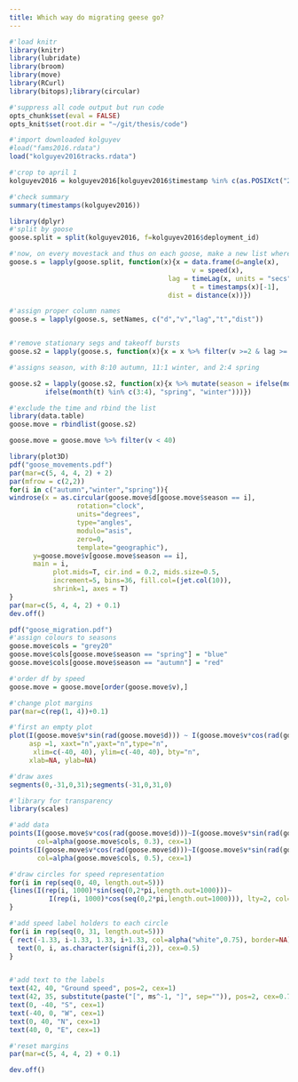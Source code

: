 ```yaml
---
title: Which way do migrating geese go?
---
```

```r
#'load knitr
library(knitr)
library(lubridate)
library(broom)
library(move)
library(RCurl)
library(bitops);library(circular)

#'suppress all code output but run code
opts_chunk$set(eval = FALSE)
opts_knit$set(root.dir = "~/git/thesis/code")
```

```r
#'import downloaded kolguyev
#load("fams2016.rdata")
load("kolguyev2016tracks.rdata")
```

```r
#'crop to april 1
kolguyev2016 = kolguyev2016[kolguyev2016$timestamp %in% c(as.POSIXct("2016-09-20"):as.POSIXct("2017-05-01")),]

#'check summary
summary(timestamps(kolguyev2016))
```

```r
library(dplyr)
#'split by goose
goose.split = split(kolguyev2016, f=kolguyev2016$deployment_id)

#'now, on every movestack and thus on each goose, make a new list where each element is a dataframe with the name and the timestamp and the turning angle
goose.s = lapply(goose.split, function(x){x = data.frame(d=angle(x),
                                              v = speed(x),
                                        lag = timeLag(x, units = "secs"),
                                              t = timestamps(x)[-1],
                                        dist = distance(x))})

#'assign proper column names
goose.s = lapply(goose.s, setNames, c("d","v","lag","t","dist"))


#'remove stationary segs and takeoff bursts
goose.s2 = lapply(goose.s, function(x){x = x %>% filter(v >=2 & lag >= 300)})
```

```r
#'assigns season, with 8:10 autumn, 11:1 winter, and 2:4 spring

goose.s2 = lapply(goose.s2, function(x){x %>% mutate(season = ifelse(month(t) %in% c(8:10), "autumn", 
         ifelse(month(t) %in% c(3:4), "spring", "winter")))})

```

```r
#'exclude the time and rbind the list
library(data.table)
goose.move = rbindlist(goose.s2)

goose.move = goose.move %>% filter(v < 40)

```

```r
library(plot3D)
pdf("goose_movements.pdf")
par(mar=c(5, 4, 4, 2) + 2)
par(mfrow = c(2,2))
for(i in c("autumn","winter","spring")){
windrose(x = as.circular(goose.move$d[goose.move$season == i], 
                 rotation="clock", 
                 units="degrees", 
                 type="angles", 
                 modulo="asis", 
                 zero=0, 
                 template="geographic"), 
      y=goose.move$v[goose.move$season == i],
      main = i,
           plot.mids=T, cir.ind = 0.2, mids.size=0.5,
           increment=5, bins=36, fill.col=(jet.col(10)), 
           shrink=1, axes = T)
}
par(mar=c(5, 4, 4, 2) + 0.1)
dev.off()
```

```r
pdf("goose_migration.pdf")
#'assign colours to seasons
goose.move$cols = "grey20"
goose.move$cols[goose.move$season == "spring"] = "blue"
goose.move$cols[goose.move$season == "autumn"] = "red"

#'order df by speed
goose.move = goose.move[order(goose.move$v),]

#'change plot margins
par(mar=c(rep(1, 4))+0.1)

#'first an empty plot
plot(I(goose.move$v*sin(rad(goose.move$d))) ~ I(goose.move$v*cos(rad(goose.move$d))),
     asp =1, xaxt="n",yaxt="n",type="n",
      xlim=c(-40, 40), ylim=c(-40, 40), bty="n",
     xlab=NA, ylab=NA)

#'draw axes
segments(0,-31,0,31);segments(-31,0,31,0)

#'library for transparency
library(scales)

#'add data
points(I(goose.move$v*cos(rad(goose.move$d)))~I(goose.move$v*sin(rad(goose.move$d))), pch=16,
       col=alpha(goose.move$cols, 0.3), cex=1)
points(I(goose.move$v*cos(rad(goose.move$d)))~I(goose.move$v*sin(rad(goose.move$d))),
       col=alpha(goose.move$cols, 0.5), cex=1)

#'draw circles for speed representation
for(i in rep(seq(0, 40, length.out=5)))
{lines(I(rep(i, 1000)*sin(seq(0,2*pi,length.out=1000)))~ 
          I(rep(i, 1000)*cos(seq(0,2*pi,length.out=1000))), lty=2, col="grey")
}

#'add speed label holders to each circle 
for(i in rep(seq(0, 31, length.out=5)))
{ rect(-1.33, i-1.33, 1.33, i+1.33, col=alpha("white",0.75), border=NA)
  text(0, i, as.character(signif(i,2)), cex=0.5)
}


#'add text to the labels
text(42, 40, "Ground speed", pos=2, cex=1)
text(42, 35, substitute(paste("[", ms^-1, "]", sep="")), pos=2, cex=0.75)
text(0, -40, "S", cex=1)
text(-40, 0, "W", cex=1)
text(0, 40, "N", cex=1)
text(40, 0, "E", cex=1)

#'reset margins
par(mar=c(5, 4, 4, 2) + 0.1)

dev.off()
```

